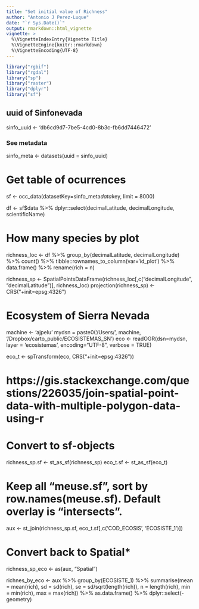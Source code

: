 ```yaml
---
title: "Set initial value of Richness"
author: "Antonio J Perez-Luque"
date: "`r Sys.Date()`"
output: rmarkdown::html_vignette
vignette: >
  %\VignetteIndexEntry{Vignette Title}
  %\VignetteEngine{knitr::rmarkdown}
  %\VignetteEncoding{UTF-8}
---
```


```r
library("rgbif")
library("rgdal")
library("sp")
library("raster")
library("dplyr")
library("sf")
```

## uuid of Sinfonevada
sinfo_uuid <- 'db6cd9d7-7be5-4cd0-8b3c-fb6dd7446472'

### See metadata
sinfo_meta <- datasets(uuid = sinfo_uuid)


# Get table of ocurrences
sf <- occ_data(datasetKey=sinfo_meta$data$key, limit = 8000)

df <- sf$data %>% dplyr::select(decimalLatitude, decimalLongitude, scientificName)

# How many species by plot
richness_loc <- df %>%
  group_by(decimalLatitude, decimalLongitude) %>%
  count() %>% tibble::rownames_to_column(var='id_plot') %>% data.frame() %>%
  rename(rich = n)


richness_sp <- SpatialPointsDataFrame(richness_loc[,c("decimalLongitude", "decimalLatitude")],
                                      richness_loc)
projection(richness_sp) <-  CRS("+init=epsg:4326")



# Ecosystem of Sierra Nevada
machine <- 'ajpelu'
mydsn = paste0('/Users/', machine,
               '/Dropbox/carto_public/ECOSISTEMAS_SN')
eco <- readOGR(dsn=mydsn, layer = 'ecosistemas', encoding="UTF-8", verbose = TRUE)

eco_t <- spTransform(eco, CRS("+init=epsg:4326"))



# https://gis.stackexchange.com/questions/226035/join-spatial-point-data-with-multiple-polygon-data-using-r
# Convert to sf-objects
richness_sp.sf <- st_as_sf(richness_sp)
eco_t.sf <- st_as_sf(eco_t)

# Keep all "meuse.sf", sort by row.names(meuse.sf). Default overlay is "intersects".
aux <- st_join(richness_sp.sf, eco_t.sf[,c('COD_ECOSIS', 'ECOSISTE_1')])

# Convert back to Spatial*
richness_sp_eco <- as(aux, "Spatial")



richnes_by_eco <- aux %>%
  group_by(ECOSISTE_1) %>%
  summarise(mean = mean(rich),
            sd = sd(rich),
            se = sd/sqrt(length(rich)),
            n = length(rich),
            min = min(rich),
            max = max(rich)) %>%
  as.data.frame() %>%
  dplyr::select(-geometry)



